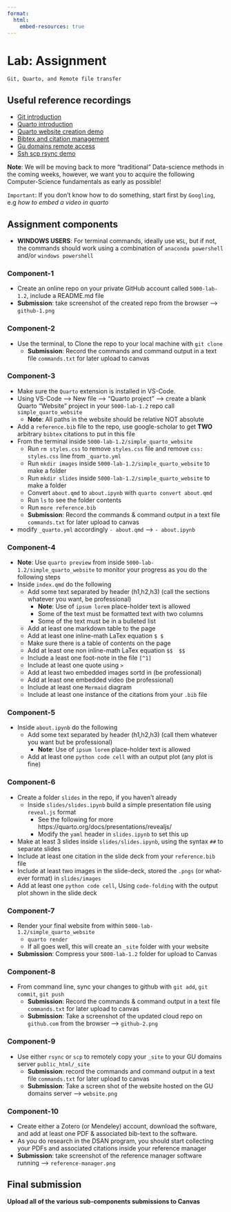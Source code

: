 ```yaml
---
format:
  html:
    embed-resources: true
---
```


# Lab: Assignment
`Git, Quarto, and Remote file transfer`

<!-- **IMPORTANT:** The lab shown here (on the website) is just an HTML version, included for reference. To download the assignment, please navigate to the Labs tab in the Share-point dropdown menu in the website’s navigation bar. The relevant assignment can be determined from the folder’s name, click on the three dots and select download to get access to the assignment. -->

## Useful reference recordings


- [Git introduction](https://jfh.georgetown.domains/centralized-lecture-content/content/computer-science/general-concepts/git-introduction/notes.html)
- [Quarto introduction](https://jfh.georgetown.domains/centralized-lecture-content/content/data-science/publishing-and-communication-tools/quarto/quarto-introduction/notes.html)
- [Quarto website creation demo](https://jfh.georgetown.domains/centralized-lecture-content/content/data-science/publishing-and-communication-tools/quarto/quarto-website-creation-demo/video.html)
- [Bibtex and citation management](https://jfh.georgetown.domains/centralized-lecture-content/content/data-science/publishing-and-communication-tools/quarto/bibtex-and-citation-management/video.html)
- [Gu domains remote access](https://jfh.georgetown.domains/centralized-lecture-content/content/computer-science/general-concepts/gu-domains-remote-access/notes.html)
- [Ssh scp rsync demo](https://jfh.georgetown.domains/centralized-lecture-content/content/computer-science/general-concepts/ssh-scp-rsync-demo/video.html)


**Note**: We will be  moving back to more "traditional" Data-science methods in the coming weeks, however, we want you to acquire the following Computer-Science fundamentals as early as possible! 
 
`Important`: If you don't know how to do something, start first by `Googling`, e.g *how to embed a video in quarto*

## Assignment components

* **WINDOWS USERS**: For terminal commands, ideally use `WSL`, but if not, the commands should work using a combination of  `anaconda powershell` and/or `windows powershell`

### Component-1

*  Create an online repo on your private GitHub account called `5000-lab-1.2`, include a README.md file
  * **Submission**: take screenshot of the created repo from the browser --> `github-1.png`

### Component-2

* Use the terminal, to Clone the repo to your local machine with `git clone` 
  * **Submission**: Record the commands and command output in a text file `commands.txt` for later upload to canvas

### Component-3

* Make sure the `Quarto` extension is installed in VS-Code.
* Using VS-Code –> New file –> “Quarto project” –> create a blank Quarto “Website” project in your  `5000-lab-1.2` repo call `simple_quarto_website`
  * **Note**: All paths in the website should be relative NOT absolute
* Add a `reference.bib` file to the repo, use google-scholar to get **TWO** arbitrary `bibtex`  citations to put in this file
* From the terminal inside `5000-lab-1.2/simple_quarto_website`
  * Run `rm styles.css` to remove `styles.css` file and remove `css: styles.css` line from `_quarto.yml`
  * Run `mkdir images` inside `5000-lab-1.2/simple_quarto_website` to make a folder
  * Run `mkdir slides` inside `5000-lab-1.2/simple_quarto_website` to make a folder
  * Convert `about.qmd` to `about.ipynb` with `quarto convert about.qmd` 
  * Run `ls` to see the folder contents 
  * Run `more reference.bib`
  * **Submission**: Record the commands & command output in a text file `commands.txt` for later upload to canvas
* modify  `_quarto.yml` accordingly `- about.qmd` --> `- about.ipynb`

### Component-4

* **Note**: Use `quarto preview` from inside `5000-lab-1.2/simple_quarto_website` to monitor your progress as you do the following steps
* Inside `index.qmd` do the following
  * Add some text separated by header (h1,h2,h3) (call the sections whatever you want, be professional) 
    * **Note**: Use of `ipsum lorem` place-holder text is allowed
    * Some of the text must be formatted text with two columns
    * Some of the text must be in a bulleted list 
  * Add at least one markdown table to the page
  * Add at least one inline-math LaTex equation `$ $`
  * Make sure there is a table of contents on the page 
  * Add at least one non inline-math LaTex equation `$$  $$` 
  * Include a least one foot-note in the file `[^1]`
  * Include at least one quote using `>`
  * Add at least two embedded images sortd in  (be professional)
  * Add at least one embedded video  (be professional)
  * Include at least one `Mermaid` diagram
  * Include at least one instance of the citations from your `.bib` file

### Component-5

* Inside `about.ipynb` do the following
  * Add some text separated by header (h1,h2,h3) (call them whatever you want but be professional) 
    * **Note**: Use of `ipsum lorem` place-holder text is allowed
  * Add at least one `python code cell` with an output plot (any plot is fine)

### Component-6

* Create a folder `slides` in the repo, if you haven't already 
  * Inside `slides/slides.ipynb` build a simple presentation file using `reveal.js` format 
    * See the following for more  https://quarto.org/docs/presentations/revealjs/
    * Modify the `yaml` header in `slides.ipynb` to set this up
* Make at least 3 slides inside `slides/slides.ipynb`, using the syntax `##` to separate slides
* Include at least one citation in the slide deck from your `reference.bib` file  
* Include at least two images in the slide-deck, stored the `.pngs` (or what-ever format) in `slides/images`
* Add at least one `python code cell`, Using `code-folding` with the output plot shown in the slide deck 

### Component-7

* Render your final website from within `5000-lab-1.2/simple_quarto_website`
  * `quarto render` 
  * If all goes well, this will create an `_site` folder with your website 
* **Submission**: Compress your `5000-lab-1.2` folder for upload to Canvas

### Component-8

* From command line, sync your changes to github with `git add`, `git commit`, `git push` 
  * **Submission**: Record the commands & command output in a text file `commands.txt` for later upload to canvas
  * **Submission**: Take a screenshot of the updated cloud repo on `github.com` from the browser --> `github-2.png`

### Component-9

* Use either `rsync` or `scp` to remotely copy your `_site` to your GU domains server `public_html/_site`
  * **Submission**: record the commands and command output in a text file `commands.txt` for later upload to canvas
  * **Submission**: Take a screen shot of the website hosted on the GU domains server --> `website.png` 

### Component-10

* Create either a Zotero (or Mendeley) account, download the software, and add at least one PDF & associated bib-text to the software. 
* As you do research in the DSAN program, you should start collecting your PDFs and associated citations inside your reference manager 
* **Submission**: take screenshot of the reference manager software running --> `reference-manager.png`

## Final submission 

**Upload all of the various sub-components submissions to Canvas**
